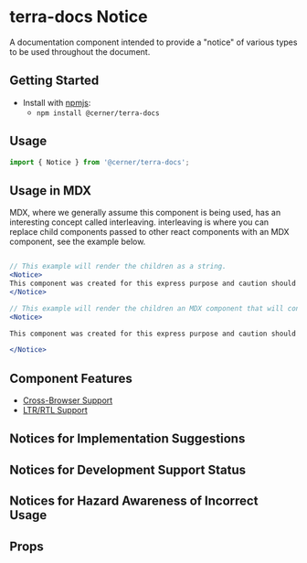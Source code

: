


<Badge />

# terra-docs Notice

A documentation component intended to provide a "notice" of various types to be used throughout the document.

## Getting Started

- Install with [npmjs](https://www.npmjs.com):
  - `npm install @cerner/terra-docs`

## Usage

```jsx
import { Notice } from '@cerner/terra-docs';
```

## Usage in MDX

MDX, where we generally assume this component is being used, has an interesting concept called interleaving. interleaving is where you can replace child components passed to other react components with an MDX component, see the example below.

```jsx

// This example will render the children as a string.
<Notice>
This component was created for this express purpose and caution should be used when exceeding those parameters. Go to [google](https://www.google.com) for more information.
</Notice>

// This example will render the children an MDX component that will convert the string to markdown, links to be rendered in the notice.
<Notice>

This component was created for this express purpose and caution should be used when exceeding those parameters. Go to [google](https://www.google.com) for more information.

</Notice>
```

## Component Features

* [Cross-Browser Support](https://engineering.cerner.com/terra-ui/about/terra-ui/component-standards#cross-browser-support)
* [LTR/RTL Support](https://engineering.cerner.com/terra-ui/about/terra-ui/component-standards#ltr--rtl)

## Notices for Implementation Suggestions

<ImportantNoticeVariant title="Important Notice Variant" description="This notice type will be used most often. It should be used for any kind of tip, helpful note, suggestion, reminder and example for how to implement accessibility correctly, reminder to add a prop, etc."/>

<CautionNoticeVariant title="Caution Notice Variant" description="This notice type should be used when needing to list a warning for when a prop (or combination or props) if used incorrectly will cause instability, may throw warnings, and should be avoided."/>

<UXRecommendationNoticeVariant title="UX Recommendation Notice Variant" description="This notice type should be used very rarely to point out something extremely important as a usage recommendation. It should not to be used on every page. The messaging should be UX or Human Factors focused, and not more than paragraph or two, sometimes with links to other industry resources."/>

## Notices for Development Support Status

<MaintenanceNoticeVariant title="Maintenance Notice Variant" description="This notice type should be used for components that will be deprecated at some future time. This notice should be placed directly under the component title in documentation."/>

<DeprecationNoticeVariant title="Deprecation Notice Variant" description="This notice type should be used for components that are deprecated and will receive no further updates. This notice should be placed directly under the component title in documentation." />

## Notices for Hazard Awareness of Incorrect Usage

<NotSupportedNoticeVariant title="Not Supported Notice Variant" description="This notice type should be used very rarely when the 'Caution' variant is not sufficient, and need to describe the hazards of incorrect use and situations that are not supported and will never be supported by the component. This variant contains static text that will appear above any provided children." />

## Props

<PropsTable />
